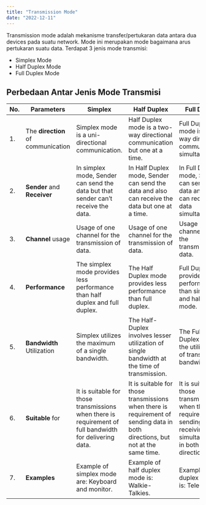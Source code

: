 ```yaml
---
title: "Transmission Mode"
date: "2022-12-11"
---
```


Transmission mode adalah mekanisme transfer/pertukaran data antara dua devices pada suatu network. Mode ini merupakan mode bagaimana arus pertukaran suatu data. Terdapat 3 jenis mode transmisi:

- Simplex Mode
- Half Duplex Mode
- Full Duplex Mode

## Perbedaan Antar Jenis Mode Transmisi

| No. | Parameters                         | **Simplex**                                                                                             | **Half Duplex**                                                                                                                | **Full Duplex**                                                                                                                   |
| --- | ---------------------------------- | ------------------------------------------------------------------------------------------------------- | ------------------------------------------------------------------------------------------------------------------------------ | --------------------------------------------------------------------------------------------------------------------------------- |
| 1.  | The **direction** of communication | Simplex mode is a uni-directional communication.                                                        | Half Duplex mode is a two-way directional communication but one at a time.                                                     | Full Duplex mode is a two-way directional communication simultaneously.                                                           |
| 2.  | **Sender** and **Receiver**        | In simplex mode, Sender can send the data but that sender can&#8217;t receive the data.                 | In Half Duplex mode, Sender can send the data and also can receive the data but one at a time.                                 | In Full Duplex mode, Sender can send the data and also can receive the data simultaneously.                                       |
| 3.  | **Channel** usage                  | Usage of one channel for the transmission of data.                                                      | Usage of one channel for the transmission of data.                                                                             | Usage of two channels for the transmission of data.                                                                               |
| 4.  | **Performance**                    | The simplex mode provides less performance than half duplex and full duplex.                            | The Half Duplex mode provides less performance than full duplex.                                                               | Full Duplex provides better performance than simplex and half duplex mode.                                                        |
| 5.  | **Bandwidth** Utilization          | Simplex utilizes the maximum of a single bandwidth.                                                     | The Half-Duplex involves lesser utilization of single bandwidth at the time of transmission.                                   | The Full-Duplex doubles the utilization of transmission bandwidth.                                                                |
| 6.  | **Suitable** for                   | It is suitable for those transmissions when there is requirement of full bandwidth for delivering data. | It is suitable for those transmissions when there is requirement of sending data in both directions, but not at the same time. | It is suitable for those transmissions when there is requirement of sending and receiving data simultaneously in both directions. |
| 7.  | **Examples**                       | Example of simplex mode are: Keyboard and monitor.                                                      | Example of half duplex mode is: Walkie-Talkies.                                                                                | Example of full duplex mode is: Telephone.                                                                                        |
